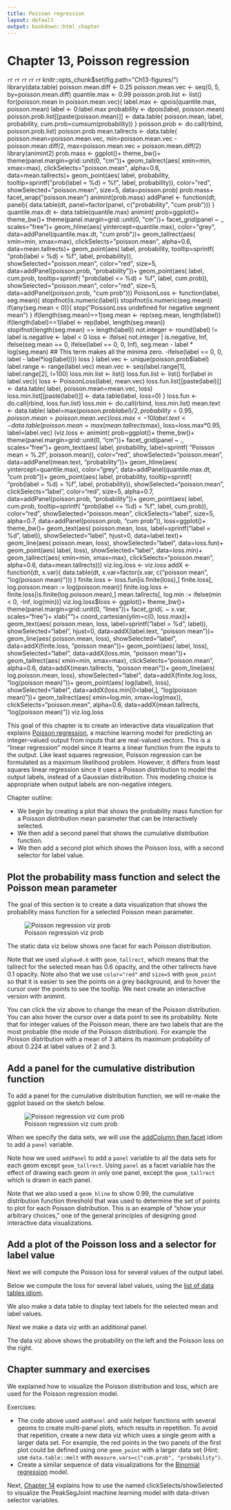 ```yaml
---
title: Poisson regression
layout: default
output: bookdown::html_chapter
---
```


<!-- comment -->

# Chapter 13, Poisson regression

<!-- comment -->

 
 
 
 
 
 
 
 
 
 ```r
 ```r
 ```r
 ```r
 ```r
 ```r
 ```r
 ```r
 ```r
 ```r
 knitr::opts_chunk$set(fig.path="Ch13-figures/")
 library(data.table)
poisson.mean.diff <- 0.25
poisson.mean.vec <- seq(0, 5, by=poisson.mean.diff)
quantile.max <- 0.99
poisson.prob.list <- list()
for(poisson.mean in poisson.mean.vec){
  label.max <- qpois(quantile.max, poisson.mean)
  label <- 0:label.max
  probability <- dpois(label, poisson.mean)
  poisson.prob.list[[paste(poisson.mean)]] <- data.table(
    poisson.mean,
    label,
    probability,
    cum.prob=cumsum(probability))
}
poisson.prob <- do.call(rbind, poisson.prob.list)
poisson.prob
 mean.tallrects <- data.table(
  poisson.mean=poisson.mean.vec,
  min=poisson.mean.vec - poisson.mean.diff/2,
  max=poisson.mean.vec + poisson.mean.diff/2)
library(animint2)
prob.mass <- ggplot()+
  theme_bw()+
  theme(panel.margin=grid::unit(0, "cm"))+
  geom_tallrect(aes(
    xmin=min, xmax=max),
    clickSelects="poisson.mean",
    alpha=0.6,
    data=mean.tallrects)+
  geom_point(aes(
    label, probability, 
    tooltip=sprintf("prob(label = %d) = %f", label, probability)),
    color="red",
    showSelected="poisson.mean",
    size=5,
    data=poisson.prob)
prob.mass+
  facet_wrap("poisson.mean")
 animint(prob.mass)
 addPanel <- function(dt, panel){
  data.table(dt, panel=factor(panel, c("probability", "cum prob")))
}
quantile.max.dt <- data.table(quantile.max)
animint(
  prob=ggplot()+
    theme_bw()+
    theme(panel.margin=grid::unit(0, "cm"))+
    facet_grid(panel ~ ., scales="free")+
    geom_hline(aes(
      yintercept=quantile.max),
      color="grey",
      data=addPanel(quantile.max.dt, "cum prob"))+
    geom_tallrect(aes(
      xmin=min, xmax=max),
      clickSelects="poisson.mean",
      alpha=0.6,
      data=mean.tallrects)+
    geom_point(aes(
      label, probability,
      tooltip=sprintf(
        "prob(label = %d) = %f", label, probability)),
      showSelected="poisson.mean",
      color="red",
      size=5,
      data=addPanel(poisson.prob, "probability"))+
    geom_point(aes(
      label, cum.prob, 
      tooltip=sprintf(
        "prob(label <= %d) = %f", label, cum.prob)),
      showSelected="poisson.mean",
      color="red",
      size=5,
      data=addPanel(poisson.prob, "cum prob")))
 PoissonLoss <- function(label, seg.mean){
  stopifnot(is.numeric(label))
  stopifnot(is.numeric(seg.mean))
  if(any(seg.mean < 0)){
    stop("PoissonLoss undefined for negative segment mean")
  }
  if(length(seg.mean)==1)seg.mean <- rep(seg.mean, length(label))
  if(length(label)==1)label <- rep(label, length(seg.mean))
  stopifnot(length(seg.mean) == length(label))
  not.integer <- round(label) != label
  is.negative <- label < 0
  loss <- ifelse(
    not.integer | is.negative, Inf,
    ifelse(seg.mean == 0, ifelse(label == 0, 0, Inf),
           seg.mean - label * log(seg.mean)
           ## This term makes all the minima zero.
           -ifelse(label == 0, 0, label - label*log(label))))
  loss
}
 label.vec <- unique(poisson.prob$label)
label.range <- range(label.vec)
mean.vec <- seq(label.range[1], label.range[2], l=100)
loss.min.list <- list()
loss.fun.list <- list()
for(label in label.vec){
  loss <- PoissonLoss(label, mean.vec)
  loss.fun.list[[paste(label)]] <- data.table(
    label, poisson.mean=mean.vec, loss)
  loss.min.list[[paste(label)]] <- data.table(label, loss=0)
}
loss.fun <- do.call(rbind, loss.fun.list)
loss.min <- do.call(rbind, loss.min.list)
 mean.text <- data.table(
  label=max(poisson.prob$label)/2,
  probability=0.95,
  poisson.mean=poisson.mean.vec)
loss.max <- 10
label.text <- data.table(
  poisson.mean=max(mean.tallrects$max),
  loss=loss.max*0.95,
  label=label.vec)
 (viz.loss <- animint(
  prob=ggplot()+
    theme_bw()+
    theme(panel.margin=grid::unit(0, "cm"))+
    facet_grid(panel ~ ., scales="free")+
    geom_text(aes(
      label, probability, label=sprintf(
      "Poisson mean = %.2f", poisson.mean)),
      color="red",
      showSelected="poisson.mean", 
      data=addPanel(mean.text, "probability"))+
    geom_hline(aes(
      yintercept=quantile.max),
      color="grey",
      data=addPanel(quantile.max.dt, "cum prob"))+
    geom_point(aes(
      label, probability,
      tooltip=sprintf(
        "prob(label = %d) = %f", label, probability)),
      showSelected="poisson.mean",
      clickSelects="label",
      color="red",
      size=5,
      alpha=0.7,
      data=addPanel(poisson.prob, "probability"))+
    geom_point(aes(
      label, cum.prob,
      tooltip=sprintf(
        "prob(label <= %d) = %f", label, cum.prob)),
      color="red",
      showSelected="poisson.mean",
      clickSelects="label",
      size=5,
      alpha=0.7,
      data=addPanel(poisson.prob, "cum prob")),
  loss=ggplot()+
    theme_bw()+
    geom_text(aes(
      poisson.mean, loss,
      label=sprintf("label = %d", label)),
      showSelected="label",
      hjust=0,
      data=label.text)+
    geom_line(aes(
      poisson.mean, loss),
      showSelected="label",
      data=loss.fun)+
    geom_point(aes(
      label, loss),
      showSelected="label",
      data=loss.min)+
    geom_tallrect(aes(
      xmin=min, xmax=max),
      clickSelects="poisson.mean",
      alpha=0.6,
      data=mean.tallrects)))
 viz.log.loss <- viz.loss
addX <- function(dt, x.var){
  data.table(dt, x.var=factor(x.var, c("poisson mean", "log(poisson mean)")))
}
finite.loss <- loss.fun[is.finite(loss),]
finite.loss[, log.poisson.mean := log(poisson.mean)]
finite.log.loss <- finite.loss[is.finite(log.poisson.mean),]
mean.tallrects[, log.min := ifelse(min < 0, -Inf, log(min))]
viz.log.loss$loss <- ggplot()+
  theme_bw()+
  theme(panel.margin=grid::unit(0, "lines"))+
  facet_grid(. ~ x.var, scales="free")+
  xlab("")+
  coord_cartesian(ylim=c(0, loss.max))+
  geom_text(aes(
    poisson.mean, loss, label=sprintf(
                          "label = %d", label)),
    showSelected="label",
    hjust=0,
    data=addX(label.text, "poisson mean"))+
  geom_line(aes(
    poisson.mean, loss),
    showSelected="label",
    data=addX(finite.loss, "poisson mean"))+
  geom_point(aes(
    label, loss),
    showSelected="label",
    data=addX(loss.min, "poisson mean"))+
  geom_tallrect(aes(
    xmin=min, xmax=max),
    clickSelects="poisson.mean",
    alpha=0.6,
    data=addX(mean.tallrects, "poisson mean"))+
  geom_line(aes(
    log.poisson.mean, loss),
    showSelected="label",
    data=addX(finite.log.loss, "log(poisson mean)"))+
  geom_point(aes(
    log(label), loss),
    showSelected="label",
    data=addX(loss.min[0<label,], "log(poisson mean)"))+
  geom_tallrect(aes(
    xmin=log.min, xmax=log(max)),
    clickSelects="poisson.mean",
    alpha=0.6,
    data=addX(mean.tallrects, "log(poisson mean)"))
viz.log.loss
 

<!-- comment -->

This goal of this chapter is to create an interactive data
visualization that explains
[Poisson regression](https://en.wikipedia.org/wiki/Poisson_regression),
a machine learning model for predicting an integer-valued output from
inputs that are real-valued vectors. This is a "linear regression"
model since it learns a linear function from the inputs to the
output. Like least squares regression, Poisson regression can be
formulated as a maximum likelihood problem. However, it differs from
least squares linear regression since it uses a Poisson distribution
to model the output labels, instead of a Gaussian distribution. This
modeling choice is appropriate when output labels are non-negative
integers. 

<!-- comment -->

Chapter outline:

<!-- comment -->

* We begin by creating a plot that shows the probability mass function
  for a Poisson distribution mean parameter that can be interactively
  selected.
* We then add a second panel that shows the cumulative distribution
  function.
* We then add a second plot which shows the Poisson loss, with a
  second selector for label value.

<!-- comment -->

## Plot the probability mass function and select the Poisson mean parameter {#plot-prob-mass}

<!-- comment -->

The goal of this section is to create a data visualization that shows
the probability mass function for a selected Poisson mean parameter.

<!-- comment -->

![Poisson regression viz prob](Ch13-viz-prob.png)
 

<!-- comment -->

The static data viz below shows one facet for each Poisson
distribution.
 

<!-- comment -->

Note that we used `alpha=0.6` with `geom_tallrect`, which means that
the tallrect for the selected mean has 0.6 opacity, and the other
tallrects have 0.1 opacity. Note also that we use `color="red"` and
`size=5` with `geom_point` so that it is easier to see the points on a
grey background, and to hover the cursor over the points to see the
tooltip. We next create an interactive version with animint.
 

<!-- comment -->

You can click the viz above to change the mean of the Poisson
distribution. You can also hover the cursor over a data point to see
its probability. Note that for integer values of the Poisson mean,
there are two labels that are the most probable (the mode of the
Poisson distribution). For example the Poisson distribution with a
mean of 3 attains its maximum probability of about 0.224 at label
values of 2 and 3.

<!-- comment -->

## Add a panel for the cumulative distribution function {#panel-cdf}

<!-- comment -->

To add a panel for the cumulative distribution function, we will
re-make the ggplot based on the sketch below.

<!-- comment -->

![Poisson regression viz cum prob](Ch13-viz-cum-prob.png)

<!-- comment -->

When we specify the data sets, we will use the
[addColumn then facet](Ch99-appendix.html#addColumn-then-facet) idiom
to add a `panel` variable.
 

<!-- comment -->

Note how we used `addPanel` to add a `panel` variable to all the data
sets for each geom except `geom_tallrect`. Using `panel` as a facet
variable has the effect of drawing each geom in only one panel, except
the `geom_tallrect` which is drawn in each panel.

<!-- comment -->

Note that we also used a `geom_hline` to show 0.99, the cumulative
distribution function threshold that was used to determine the set of
points to plot for each Poisson distribution. This is an example of
"show your arbitrary choices," one of the general principles of
designing good interactive data visualizations.

<!-- comment -->

## Add a plot of the Poisson loss and a selector for label value {#plot-loss}

<!-- comment -->

Next we will compute the Poisson loss for several values of the output
label.
 

<!-- comment -->

Below we compute the loss for several label values, using the
[list of data tables idiom](Ch99-appendix.html#list-of-data-tables).
 

<!-- comment -->

We also make a data table to display text labels for the selected mean
and label values.
 

<!-- comment -->

Next we make a data viz with an additional panel.
 

<!-- comment -->

The data viz above shows the probability on the left and the Poisson
loss on the right.
 

<!-- comment -->

## Chapter summary and exercises {#exercises}

<!-- comment -->

We explained how to visualize the Poisson distribution and loss, which
are used for the Poisson regression model.

<!-- comment -->

Exercises:

<!-- comment -->

* The code above used `addPanel` and `addX` helper functions with
  several geoms to create multi-panel plots, which results in
  repetition. To avoid that repetition, create a new data viz which
  uses a single geom with a larger data set. For example, the red
  points in the two panels of the first plot could be defined using
  one `geom_point` with a larger data set (Hint: use
  `data.table::melt` with `measure.vars=c("cum.prob", "probability")`.
* Create a similar sequence of data visualizations for the
  [Binomial regression](https://en.wikipedia.org/wiki/Binomial_regression)
  model.

<!-- comment -->

Next, [Chapter 14](Ch14-PeakSegJoint.html) explains how to use the
named clickSelects/showSelected to visualize the PeakSegJoint
machine learning model with data-driven selector variables.